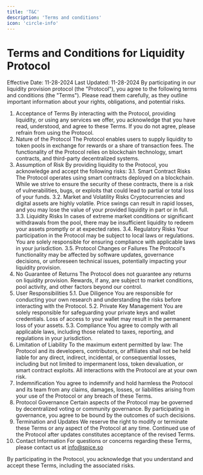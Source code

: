 ```yaml
---
title: 'T&C'
description: 'Terms and conditions'
icon: 'circle-info'
---
```


# Terms and Conditions for Liquidity Protocol
Effective Date: 11-28-2024
Last Updated: 11-28-2024
By participating in our liquidity provision protocol (the "Protocol"), you agree to the following terms and conditions (the "Terms"). Please read them carefully, as they outline important information about your rights, obligations, and potential risks.
1. Acceptance of Terms
By interacting with the Protocol, providing liquidity, or using any services we offer, you acknowledge that you have read, understood, and agree to these Terms. If you do not agree, please refrain from using the Protocol.
2. Nature of the Protocol
The Protocol enables users to supply liquidity to token pools in exchange for rewards or a share of transaction fees. The functionality of the Protocol relies on blockchain technology, smart contracts, and third-party decentralized systems.
3. Assumption of Risk
By providing liquidity to the Protocol, you acknowledge and accept the following risks:
3.1. Smart Contract Risks
The Protocol operates using smart contracts deployed on a blockchain. While we strive to ensure the security of these contracts, there is a risk of vulnerabilities, bugs, or exploits that could lead to partial or total loss of your funds.
3.2. Market and Volatility Risks
Cryptocurrencies and digital assets are highly volatile. Price swings can result in rapid losses, and you may lose the value of your provided liquidity in part or in full.
3.3. Liquidity Risks
In cases of extreme market conditions or significant withdrawals from the pool, there may be insufficient liquidity to redeem your assets promptly or at expected rates.
3.4. Regulatory Risks
Your participation in the Protocol may be subject to local laws or regulations. You are solely responsible for ensuring compliance with applicable laws in your jurisdiction.
3.5. Protocol Changes or Failures
The Protocol's functionality may be affected by software updates, governance decisions, or unforeseen technical issues, potentially impacting your liquidity provision.
4. No Guarantee of Returns
The Protocol does not guarantee any returns on liquidity provision. Rewards, if any, are subject to market conditions, pool activity, and other factors beyond our control.
5. User Responsibilities
5.1. Due Diligence
You are responsible for conducting your own research and understanding the risks before interacting with the Protocol.
5.2. Private Key Management
You are solely responsible for safeguarding your private keys and wallet credentials. Loss of access to your wallet may result in the permanent loss of your assets.
5.3. Compliance
You agree to comply with all applicable laws, including those related to taxes, reporting, and regulations in your jurisdiction.
6. Limitation of Liability
To the maximum extent permitted by law:
The Protocol and its developers, contributors, or affiliates shall not be held liable for any direct, indirect, incidental, or consequential losses, including but not limited to impermanent loss, token devaluation, or smart contract exploits.
All interactions with the Protocol are at your own risk.
7. Indemnification
You agree to indemnify and hold harmless the Protocol and its team from any claims, damages, losses, or liabilities arising from your use of the Protocol or any breach of these Terms.
8. Protocol Governance
Certain aspects of the Protocol may be governed by decentralized voting or community governance. By participating in governance, you agree to be bound by the outcomes of such decisions.
9. Termination and Updates
We reserve the right to modify or terminate these Terms or any aspect of the Protocol at any time. Continued use of the Protocol after updates constitutes acceptance of the revised Terms.
10. Contact Information
For questions or concerns regarding these Terms, please contact us at info@spice.so

By participating in the Protocol, you acknowledge that you understand and accept these Terms, including the associated risks.

